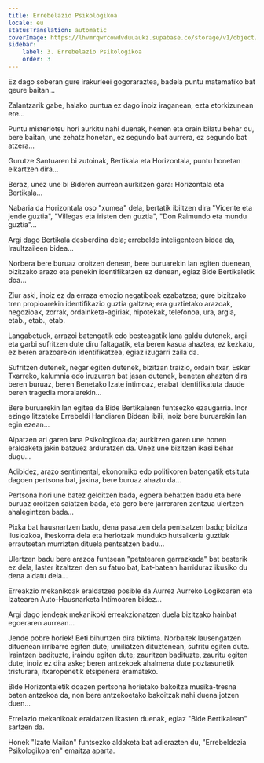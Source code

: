 ```yaml
---
title: Errebelazio Psikologikoa
locale: eu
statusTranslation: automatic
coverImage: https://lhvmrqwrcowdvduuaukz.supabase.co/storage/v1/object/public/strapi-uploads/small_cover-tratado-de-psicologia-revolucionaria.webp-5e15e1cec4e0ebebcde5d7fc7565d8fd.webp
sidebar:
    label: 3. Errebelazio Psikologikoa
    order: 3
---
```

Ez dago soberan gure irakurleei gogoraraztea, badela puntu matematiko bat geure baitan...

Zalantzarik gabe, halako puntua ez dago inoiz iraganean, ezta etorkizunean ere...

Puntu misteriotsu hori aurkitu nahi duenak, hemen eta orain bilatu behar du, bere baitan, une zehatz honetan, ez segundo bat aurrera, ez segundo bat atzera...

Gurutze Santuaren bi zutoinak, Bertikala eta Horizontala, puntu honetan elkartzen dira...

Beraz, unez une bi Bideren aurrean aurkitzen gara: Horizontala eta Bertikala...

Nabaria da Horizontala oso "xumea" dela, bertatik ibiltzen dira "Vicente eta jende guztia", "Villegas eta iristen den guztia", "Don Raimundo eta mundu guztia"...

Argi dago Bertikala desberdina dela; errebelde inteligenteen bidea da, Iraultzaileen bidea...

Norbera bere buruaz oroitzen denean, bere buruarekin lan egiten duenean, bizitzako arazo eta penekin identifikatzen ez denean, egiaz Bide Bertikaletik doa...

Ziur aski, inoiz ez da erraza emozio negatiboak ezabatzea; gure bizitzako tren propioarekin identifikazio guztia galtzea; era guztietako arazoak, negozioak, zorrak, ordainketa-agiriak, hipotekak, telefonoa, ura, argia, etab., etab., etab.

Langabetuek, arrazoi batengatik edo besteagatik lana galdu dutenek, argi eta garbi sufritzen dute diru faltagatik, eta beren kasua ahaztea, ez kezkatu, ez beren arazoarekin identifikatzea, egiaz izugarri zaila da.

Sufritzen dutenek, negar egiten dutenek, bizitzan traizio, ordain txar, Esker Txarreko, kalumnia edo iruzurren bat jasan dutenek, benetan ahazten dira beren buruaz, beren Benetako Izate intimoaz, erabat identifikatuta daude beren tragedia moralarekin...

Bere buruarekin lan egitea da Bide Bertikalaren funtsezko ezaugarria. Inor ezingo litzateke Errebeldi Handiaren Bidean ibili, inoiz bere buruarekin lan egin ezean...

Aipatzen ari garen lana Psikologikoa da; aurkitzen garen une honen eraldaketa jakin batzuez arduratzen da. Unez une bizitzen ikasi behar dugu...

Adibidez, arazo sentimental, ekonomiko edo politikoren batengatik etsituta dagoen pertsona bat, jakina, bere buruaz ahaztu da...

Pertsona hori une batez gelditzen bada, egoera behatzen badu eta bere buruaz oroitzen saiatzen bada, eta gero bere jarreraren zentzua ulertzen ahalegintzen bada...

Pixka bat hausnartzen badu, dena pasatzen dela pentsatzen badu; bizitza ilusiozkoa, iheskorra dela eta heriotzak munduko hutsalkeria guztiak errautsetan murrizten dituela pentsatzen badu...

Ulertzen badu bere arazoa funtsean "petatearen garrazkada" bat besterik ez dela, laster itzaltzen den su fatuo bat, bat-batean harriduraz ikusiko du dena aldatu dela...

Erreakzio mekanikoak eraldatzea posible da Aurrez Aurreko Logikoaren eta Izatearen Auto-Hausnarketa Intimoaren bidez...

Argi dago jendeak mekanikoki erreakzionatzen duela bizitzako hainbat egoeraren aurrean...

Jende pobre horiek! Beti bihurtzen dira biktima. Norbaitek lausengatzen dituenean irribarre egiten dute; umiliatzen dituztenean, sufritu egiten dute. Iraintzen badituzte, iraindu egiten dute; zauritzen badituzte, zauritu egiten dute; inoiz ez dira aske; beren antzekoek ahalmena dute poztasunetik tristurara, itxaropenetik etsipenera eramateko.

Bide Horizontaletik doazen pertsona horietako bakoitza musika-tresna baten antzekoa da, non bere antzekoetako bakoitzak nahi duena jotzen duen...

Errelazio mekanikoak eraldatzen ikasten duenak, egiaz "Bide Bertikalean" sartzen da.

Honek "Izate Mailan" funtsezko aldaketa bat adierazten du, "Errebeldezia Psikologikoaren" emaitza aparta.

